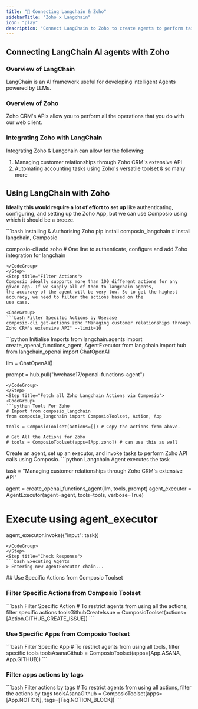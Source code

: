 ```yaml
---
title: "🚀 Connecting Langchain & Zoho"
sidebarTitle: "Zoho x Langchain"
icon: "play"
description: "Connect LangChain to Zoho to create agents to perform tasks using natural language"
---
```


## Connecting LangChain AI agents with Zoho

### Overview of LangChain

LangChain is an AI framework useful for developing intelligent Agents powered by LLMs.

### Overview of Zoho

Zoho CRM's APIs allow you to perform all the operations that you do with our web client.

### Integrating Zoho with LangChain

Integrating Zoho & Langchain can allow for the following:

1. Managing customer relationships through Zoho CRM's extensive API
2. Automating accounting tasks using Zoho's versatile toolset
& so many more

## Using LangChain with Zoho

<Steps>
<Step title="Setting Up the Environment">

**Ideally this would require a lot of effort to set up** like authenticating, configuring, and setting up the Zoho App, but we can use Composio using which it should be a breeze.

<CodeGroup>
```bash Installing & Authorising Zoho
pip install composio_langchain # Install langchain, Composio 

composio-cli add zoho # One line to authenticate, configure and add Zoho integration for langchain
```
</CodeGroup>
</Step>
<Step title="Filter Actions">
Composio ideally supports more than 100 different actions for any given app. If we supply all of them to langchain agents, 
the accuracy of the agent will be very low. So to get the highest accuracy, we need to filter the actions based on the 
use case.

<CodeGroup>
```bash Filter Specific Actions by Usecase
composio-cli get-actions zoho "Managing customer relationships through Zoho CRM's extensive API" --limit=10
```
</CodeGroup>

</Step>
<Step title="Import Base Packages">

<CodeGroup>
```python Initialise Imports
from langchain.agents import create_openai_functions_agent, AgentExecutor
from langchain import hub
from langchain_openai import ChatOpenAI


llm = ChatOpenAI()

prompt = hub.pull("hwchase17/openai-functions-agent")
```
</CodeGroup>
</Step>
<Step title="Fetch all Zoho Langchain Actions via Composio">
<CodeGroup>
```python Tools For Zoho
# Import from composio_langchain
from composio_langchain import ComposioToolset, Action, App

tools = ComposioToolset(actions=[]) # Copy the actions from above. 

# Get All the Actions for Zoho
# tools = ComposioToolset(apps=[App.zoho]) # can use this as well
```
</CodeGroup>
</Step>
<Step title="Execute the Agent">
Create an agent, set up an executor, and invoke tasks to perform Zoho API calls using Composio. 
<CodeGroup>
```python Langchain Agent executes the task

task = "Managing customer relationships through Zoho CRM's extensive API"

agent = create_openai_functions_agent(llm, tools, prompt)
agent_executor = AgentExecutor(agent=agent, tools=tools, verbose=True)

# Execute using agent_executor
agent_executor.invoke({"input": task})
```
</CodeGroup>
</Step>
<Step title="Check Response">
```bash Executing Agents
> Entering new AgentExecutor chain...
```
</Step>
</Steps>
## Use Specific Actions from Composio Toolset

### Filter Specific Actions from Composio Toolset

<CodeGroup>
```bash Filter Specific Action
# To restrict agents from using all the actions, filter specific actions
toolsGithubCreateIssue = ComposioToolset(actions=[Action.GITHUB_CREATE_ISSUE])
```
</CodeGroup>

### Use Specific Apps from Composio Toolset
<CodeGroup>
```bash Filter Specific App
# To restrict agents from using all tools, filter specific tools
toolsAsanaGithub = ComposioToolset(apps=[App.ASANA, App.GITHUB])
```
</CodeGroup>

### Filter apps actions by tags 
<CodeGroup>
```bash Filter actions by tags
# To restrict agents from using all actions, filter the actions by tags
toolsAsanaGithub = ComposioToolset(apps=[App.NOTION], tags=[Tag.NOTION_BLOCK])
```
</CodeGroup>

